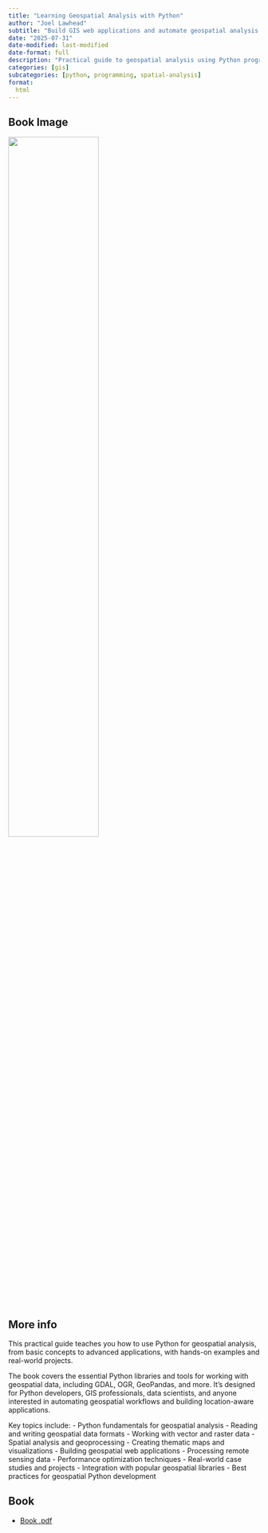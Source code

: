 ```yaml
---
title: "Learning Geospatial Analysis with Python"
author: "Joel Lawhead"
subtitle: "Build GIS web applications and automate geospatial analysis with Python"
date: "2025-07-31"
date-modified: last-modified
date-format: full
description: "Practical guide to geospatial analysis using Python programming language"
categories: [gis]
subcategories: [python, programming, spatial-analysis]
format:
  html
---
```


## Book Image

![](/books/LearningGeospatialAnalysisPython.png){width="60%"}

## More info

This practical guide teaches you how to use Python for geospatial analysis, from basic concepts to advanced applications, with hands-on examples and real-world projects.

The book covers the essential Python libraries and tools for working with geospatial data, including GDAL, OGR, GeoPandas, and more. It's designed for Python developers, GIS professionals, data scientists, and anyone interested in automating geospatial workflows and building location-aware applications.

Key topics include:
- Python fundamentals for geospatial analysis
- Reading and writing geospatial data formats
- Working with vector and raster data
- Spatial analysis and geoprocessing
- Creating thematic maps and visualizations
- Building geospatial web applications
- Processing remote sensing data
- Performance optimization techniques
- Real-world case studies and projects
- Integration with popular geospatial libraries
- Best practices for geospatial Python development

## Book

- [Book .pdf](/books/LearningGeospatialAnalysisPython.pdf){width="60%"}
